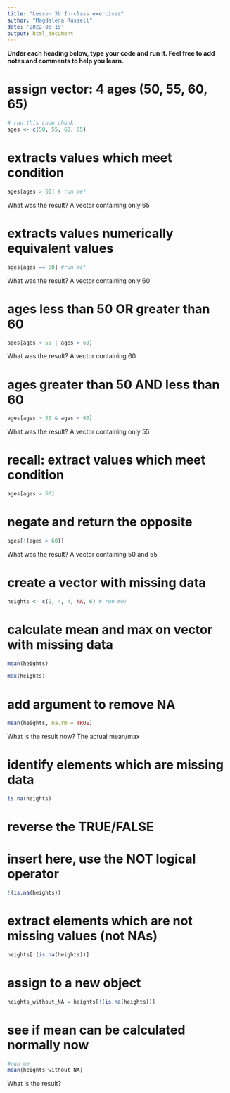 ```yaml
---
title: "Lesson 3b In-class exercises"
author: "Magdalena Russell"
date: '2022-06-15'
output: html_document
---
```


__Under each heading below, type your code and run it. Feel free to add notes and comments to help you learn.__ 

# assign vector: 4 ages (50, 55, 60, 65)

```r
# run this code chunk
ages <- c(50, 55, 60, 65)

```

# extracts values which meet condition

```r
ages[ages > 60] # run me!

```

What was the result?
A vector containing only 65

# extracts values numerically equivalent values

```r
ages[ages == 60] #run me!

```

What was the result?
A vector containing only 60

# ages less than 50 OR greater than 60

```r
ages[ages < 50 | ages > 60]
```

What was the result?
A vector containing 60

# ages greater than 50 AND less than 60

```r
ages[ages > 50 & ages < 60]
```

What was the result?
A vector containing only 55

# recall: extract values which meet condition

```r
ages[ages > 60] 

```


# negate and return the opposite

```r
ages[!(ages > 60)]
```

What was the result?
A vector containing 50 and 55


# create a vector with missing data

```r
heights <- c(2, 4, 4, NA, 6) # run me!

```

# calculate mean and max on vector with missing data

```r
mean(heights)
```

```r
max(heights)
```

# add argument to remove NA

```r
mean(heights, na.rm = TRUE)
```

What is the result now?
The actual mean/max

# identify elements which are missing data

```r
is.na(heights)
```

# reverse the TRUE/FALSE

# insert here, use the NOT logical operator

```r
!(is.na(heights))
```

# extract elements which are not missing values (not NAs)

```r
heights[!(is.na(heights))]
```

# assign to a new object

```r
heights_without_NA = heights[!(is.na(heights))] 

```

# see if mean can be calculated normally now

```r
#run me
mean(heights_without_NA)
```

What is the result? 


